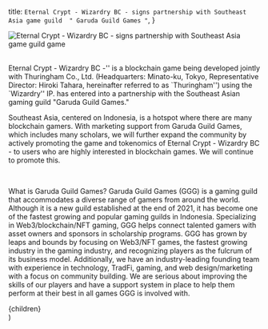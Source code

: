
  title: `Eternal Crypt - Wizardry BC - signs partnership with Southeast Asia game guild 
" Garuda Guild Games "`,
}

<img
  src="/blog-eternal-crypt.png"
  alt="Eternal Crypt - Wizardry BC - signs partnership with Southeast Asia game guild game"
/>

<br />
Eternal Crypt - Wizardry BC -'' is a blockchain game being developed jointly with
Thuringham Co., Ltd. (Headquarters: Minato-ku, Tokyo, Representative Director: Hiroki
Tahara, hereinafter referred to as `Thuringham'') using the `Wizardry'' IP. has entered
into a partnership with the Southeast Asian gaming guild "Garuda Guild Games."

<br />

Southeast Asia, centered on Indonesia, is a hotspot where there are many blockchain gamers. With marketing support from Garuda Guild Games, which includes many scholars, we will further expand the community by actively promoting the game and tokenomics of Eternal Crypt - Wizardry BC - to users who are highly interested in blockchain games. We will continue to promote this.

<br />

What is Garuda Guild Games?
Garuda Guild Games (GGG) is a gaming guild that accommodates a diverse range of gamers from around the world. Although it is a new guild established at the end of 2021, it has become one of the fastest growing and popular gaming guilds in Indonesia. Specializing in Web3/blockchain/NFT gaming, GGG helps connect talented gamers with asset owners and sponsors in scholarship programs.
GGG has grown by leaps and bounds by focusing on Web3/NFT games, the fastest growing industry in the gaming industry, and recognizing players as the fulcrum of its business model. Additionally, we have an industry-leading founding team with experience in technology, TradFi, gaming, and web design/marketing with a focus on community building. We are serious about improving the skills of our players and have a support system in place to help them perform at their best in all games GGG is involved with.

  <div className="container mt-8">
    <BlogHeader
      title={`Eternal Crypt - Wizardry BC - signs partnership with Southeast Asia game guild 
" Garuda Guild Games "`}
      date={"Oct 21, 2023"}
      categories={["Partnerships", "Games"]}
    />
    <article className="mt-8">{children}</article>
    <BlogHighlightSection />
  </div>
)
